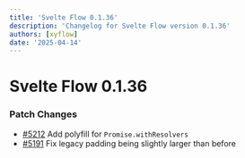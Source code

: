```yaml
---
title: 'Svelte Flow 0.1.36'
description: 'Changelog for Svelte Flow version 0.1.36'
authors: [xyflow]
date: '2025-04-14'
---
```


# Svelte Flow 0.1.36

### Patch Changes

- [#5212](https://github.com/xyflow/xyflow/pull/5212) Add polyfill for `Promise.withResolvers`
- [#5191](https://github.com/xyflow/xyflow/pull/5191) Fix legacy padding being slightly larger than before
